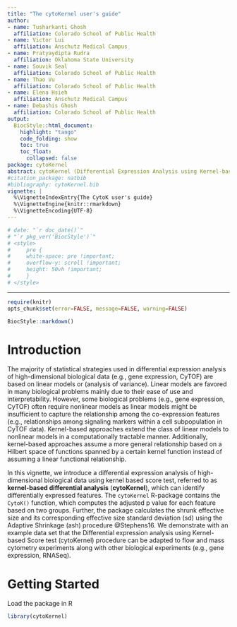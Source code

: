 ```yaml
---
title: "The cytoKernel user's guide"
author:
- name: Tusharkanti Ghosh
  affiliation: Colorado School of Public Health
- name: Victor Lui
  affiliation: Anschutz Medical Campus
- name: Pratyaydipta Rudra
  affiliation: Oklahoma State University 
- name: Souvik Seal
  affiliation: Colorado School of Public Health
- name: Thao Vu
  affiliation: Colorado School of Public Health
- name: Elena Hsieh
  affiliation: Anschutz Medical Campus
- name: Debashis Ghosh
  affiliation: Colorado School of Public Health
output: 
  BiocStyle::html_document:
    highlight: "tango"
    code_folding: show
    toc: true
    toc_float: 
      collapsed: false
package: cytoKernel
abstract: cytoKernel (Differential Expression Analysis using Kernel-based Score test) is a nonlinear method based approach that detects differentially expressed features for high-dimensional biological data.
#citation_package: natbib
#bibliography: cytoKernel.bib
vignette: |
  %\VignetteIndexEntry{The CytoK user's guide}
  %\VignetteEngine{knitr::rmarkdown}
  %\VignetteEncoding{UTF-8}  
---
```


```r
# date: "`r doc_date()`"
# "`r pkg_ver('BiocStyle')`"
# <style>
#     pre {
#     white-space: pre !important;
#     overflow-y: scroll !important;
#     height: 50vh !important;
#     }
# </style>
```
---


```r
require(knitr)
opts_chunk$set(error=FALSE, message=FALSE, warning=FALSE)
```

```r
BiocStyle::markdown()
```


# Introduction

The majority of statistical strategies used in differential expression analysis of high-dimensional biological data (e.g., gene expression, CyTOF) are based on linear models or (analysis of variance). Linear models are favored in many biological problems mainly due to their ease of use and interpretability. However, some biological problems (e.g., gene expression, CyTOF) often require nonlinear models as linear models might be insufficient to capture the relationship among the co-expression features (e.g., relationships among signaling markers within a cell subpopulation in CyTOF data). Kernel-based approaches extend the class of linear models to nonlinear models in a computationally tractable manner. Additionally, kernel-based approaches assume a more general relationship based on a Hilbert space of functions spanned by a certain kernel function instead of assuming a linear functional relationship.

 In this vignette, we introduce a differential expression analysis of high-dimensional biological data using kernel based score test, referred to as **kernel-based differential analysis** (**cytoKernel**), which can identify differentially expressed features. The `cytoKernel` R-package contains the `CytoK()` function, which computes the adjusted p value for each feature based on two groups. Further, the package calculates the shrunk effective size and its corresponding effective size standard deviation (sd) using the Adaptive Shrinkage (ash) procedure @Stephens16. We demonstrate with an example data set that the Differential expression analysis using Kernel-based Score test (cytoKernel) procedure can be adapted to flow and mass cytometry experiments along with other biological experiments (e.g., gene expression, RNASeq).

# Getting Started

Load the package in R
```r
library(cytoKernel) 
```
